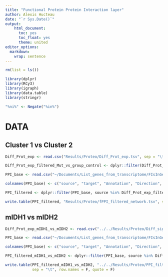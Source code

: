 ```yaml
---
title: "Functional Protein Protein Interaction layer"
author: Alexis Hucteau
date: "`r Sys.Date()`"
output:
    html_document:
      toc: yes
      toc_float: yes
      theme: united
editor_options:
  markdown:
    wrap: sentence
---
```


```r
rm(list = ls())
```


```r
library(dplyr)
library(RCy3)
library(igraph)
library(data.table)
library(stringr)

"%ni%" <- Negate("%in%")
```

# DATA

## Cluster 1 vs Cluster 2

```r
Diff_Prot_exp <- read.csv("Results/Proteo/Diff_Prot_exp.tsv", sep = "\t", check.names = F)

Diff_Prot_exp_filtered_Mut_vs_group_control <- dplyr::filter(Diff_Prot_exp, Mutations_of_interest_vs_Group_control_p.val < 0.1) 

PPI_base <- read.csv("~/Documents/List_genes_from_transcriptome/FIsInGene_020720_with_annotations.tsv", sep = "\t")

colnames(PPI_base) <- c("source", "target", "Annotation", "Direction", "Score")

PPI_filtered <- dplyr::filter(PPI_base, source %in% Diff_Prot_exp_filtered_Mut_vs_group_control$name & target %in% Diff_Prot_exp_filtered_Mut_vs_group_control$name)
```

```r
write.table(PPI_filtered, "Results/Proteo/fPPI_filtered_network.tsv", sep = "\t", row.names = F)
```

## mIDH1 vs mIDH2

```r
Diff_Prot_exp_mIDH1_vs_mIDH2 <- read.csv("../../Results/Proteo/Diff_sig_Prot_exp_IDH1_IDH2.tsv", sep = "\t", check.names = F)

PPI_base <- read.csv("~/Documents/List_genes_from_transcriptome/FIsInGene_020720_with_annotations.tsv", sep = "\t")

colnames(PPI_base) <- c("source", "target", "Annotation", "Direction", "Score")

PPI_filtered_mIDH1_vs_mIDH2 <- dplyr::filter(PPI_base, source %in% Diff_Prot_exp_mIDH1_vs_mIDH2$name | target %in% Diff_Prot_exp_mIDH1_vs_mIDH2$name)
```

```r
write.table(PPI_filtered_mIDH1_vs_mIDH2, "../../Results/Proteo/PPI_filtered_mIDH1_vs_mIDH2.tsv", 
            sep = "\t", row.names = F, quote = F)
```

